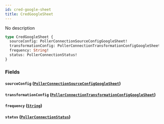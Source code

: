 ```yaml
---
id: cred-google-sheet
title: CredGoogleSheet
---
```



No description

```graphql
type CredGoogleSheet {
  sourceConfig: PollerConnectionSourceConfigGoogleSheet!
  transformationConfig: PollerConnectionTransformationConfigGoogleSheet!
  frequency: String!
  status: PollerConnectionStatus!
}
```


### Fields

#### `sourceConfig` ([`PollerConnectionSourceConfigGoogleSheet`](../../references/objects/poller-connection-source-config-google-sheet))




#### `transformationConfig` ([`PollerConnectionTransformationConfigGoogleSheet`](../../references/objects/poller-connection-transformation-config-google-sheet))




#### `frequency` ([`String`](../../references/scalars/string))




#### `status` ([`PollerConnectionStatus`](../../references/enums/poller-connection-status))






